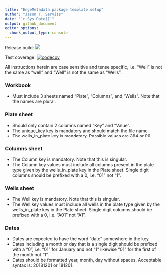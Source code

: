 ```yaml
---
title: "EngeMetadata package template setup"
author: "Jason T. Serviss"
date: "`r Sys.Date()`"
output: github_document
editor_options: 
  chunk_output_type: console
---
```


Release build:
<a href="https://travis-ci.org/EngeLab/EngeMetadata"><img src="https://travis-ci.org/EngeLab/EngeMetadata.svg?branch=master"></a>

Test coverage: [![codecov](https://codecov.io/gh/EngeLab/EngeMetadata/branch/master/graph/badge.svg)](https://codecov.io/gh/EngeLab/EngeMetadata)


All instructions herein are case sensitive and tense specific, i.e. "Well" is 
not the same as "well" and "Well" is not the same as "Wells".

### Workbook
* Must include 3 sheets named "Plate", "Columns", and "Wells". Note that the 
names are plural.

### Plate sheet
* Should only contain 2 columns named "Key" and "Value".
* The unique_key key is mandatory and should match the file name.
* The wells_in_plate key is mandatory. Possible values are 384 or 96.

### Columns sheet
* The Column key is mandatory. Note that this is singular.
* The Column key values must include all columns present in the plate type given
by the wells_in_plate key in the Plate sheet. Single digit columns should be 
prefixed with a 0, i.e. "01" not "1".

### Wells sheet
* The Well key is mandatory. Note that this is singular.
* The Well key values must include all wells in the plate type given by the 
wells_in_plate key in the Plate sheet. Single digit columns should be prefixed 
with a 0, i.e. "A01" not "A1".

### Dates
* Dates are expected to have the word "date" somewhere in the key.
* Dates including a month or day that is a single digit should be prefixed with
a "0", i.e. "01" for January and not "1" likewise "01" for the first of the 
month not "1".
* Dates should be formatted year, month, day without spaces. Acceptable syntax 
is: 20181201 or 181201.
